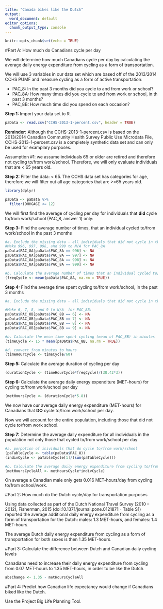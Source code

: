 ```yaml
---
title: "Canada bikes like the Dutch"
output:
  word_document: default
editor_options:
  chunk_output_type: console
---
```


```r
knitr::opts_chunk$set(echo = TRUE)
```


#Part A: How much do Canadians cycle per day

We will determine how much Canadians cycle per day by calculating the average daily energy expenditure from cycling as a form of transportation.

We will use 3 variables in our data set which are based off of the 2013/2014 CCHS PUMF and measure cycling as a form of active transportation:

- PAC_8: In the past 3 months did you cycle to and from work or school?
- PAC_8A: How many times did you cycle to and from work or school, in th past 3 months?
- PAC_8B:	How much time did you spend on each occasion?


**Step 1:** Import your data set to R.

```r
paData <- read.csv("CCHS-2013-1-percent.csv", header = TRUE)
```

**Reminder:** Although the CCHS-2013-1-percent.csv is based on the 2013/2014 Canadian Community Health Survey Public Use Microdata File, CCHS-2013-1-percent.csv is a completely synthetic data set and can only be used for examplary purposes.

Assumption #1: we assume individuals 65 or older are retired and therefore not cycling to/from work/school. Therefore, we will only evaluate individuals that are < 65 years old.

**Step 2:** Filter the data: < 65. The CCHS data set has categories for age, therefore we will filter out all age categories that are >=65 years old.
```r
library(dplyr)

paData <- paData %>%
  filter(DHHGAGE <= 12)
```

We will first find the average of cycling per day for individuals that **did** cycle to/from work/school (PAC_8, answer 1) only:


**Step 3:** Find the average number of times, that an individual cycled to/from work/school in the past 3 months
```r
#a. Exclude the missing data - all individuals that did not cycle in the past 3 months: do not cycle to/from work school, do not know, refused to answer, or did not answer
#Make 996, 997, 998, and 999 to N/A for PAC_8A
paData$PAC_8A[paData$PAC_8A == 996] <- NA
paData$PAC_8A[paData$PAC_8A == 997] <- NA
paData$PAC_8A[paData$PAC_8A == 998] <- NA
paData$PAC_8A[paData$PAC_8A == 999] <- NA

#b. Calculate the average number of times that an individual cycled to/from work/school (mean of PAC_8A)
(freqCycle <- mean(paData$PAC_8A, na.rm = TRUE))
```


**Step 4:** Find the average time spent cycling to/from work/school, in the past 3 months
```r
#a.	Exclude the missing data - all individuals that did not cycle in the past 3 months: do not cycle to/from work school, do not know, refused to answer, or did not answer

#Make 6, 7, 8, and 9 to N/A  for PAC_8B:
paData$PAC_8B[paData$PAC_8B == 6] <- NA
paData$PAC_8B[paData$PAC_8B == 7] <- NA
paData$PAC_8B[paData$PAC_8B == 8] <- NA
paData$PAC_8B[paData$PAC_8B == 9] <- NA

#b.	Calculate the mean time spent cycling (mean of PAC_8B) in minutes
(timeCycle <- 15 * mean(paData$PAC_8B, na.rm = TRUE))

#d. convert from minutes to hours
(timeHourCycle <- timeCycle/60)
```


**Step 5:**	Calculate the average duration of cycling per day
```r
(durationCycle <- (timeHourCycle*freqCycle)/(30.42*3))
```


**Step 6:** Calculate the average daily energy expenditure (MET-hours) for cycling to/from work/school per day
```r
(metHoursCycle <- (durationCycle*5.8))
```
We now have our average daily energy expenditure (MET-hours) for Canadians that **DO** cycle to/from work/school per day.


Now we will account for the entire population, including those that did not cycle to/from work school.

**Step 7:**	Determine the average daily expenditure for all individuals in the population not only those that cycled to/from work/school per day
```r
#a. porpotion of inividuals that do cycle to/from work/school
(paTableCycle <- table(paData$PAC_8))
(indivCycle <- paTableCycle[1]/(sum(paTableCycle)))

#b.	Calculate the average daily energy expenditure from cycling to/from work/school (MET-hours) for the entire population
(metHoursCycleAll <- metHoursCycle*indivCycle)
```

On average a Canadian male only gets 0.016 MET-hours/day from cycling to/from school/work.



#Part 2: How much do the Dutch cycle/day for transportation purposes

Using data collected as part of the Dutch National Travel Survey (2010 – 2012), Fisherman, 2015 (doi:10.1371/journal.pone.0121871 - Table S1) reported the average additional daily energy expenditure from cycling as a form of transportation for the Dutch: males: 1.3 MET-hours, and females: 1.4 MET-hours.

The average Dutch daily energy expenditure from cycling as a form of transportation for both sexes is then 1.35 MET-hours.



#Part 3: Calculate the difference between Dutch and Canadian daily cycling levels

Canadians need to increase their daily energy expenditure from cycling from 0.07 MET-hours to 1.35 MET-hours, in order to be like the Dutch.
```r
absChange <- 1.35 - metHoursCycleAll
```



#Part 4: Predict how Canadian life expectancy would change if Canadians biked like the Dutch.

Use the Project Big Life Planning Tool.

